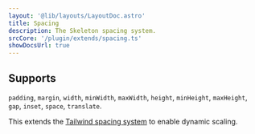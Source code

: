 ```yaml
---
layout: '@lib/layouts/LayoutDoc.astro'
title: Spacing
description: The Skeleton spacing system.
srcCore: '/plugin/extends/spacing.ts'
showDocsUrl: true
---
```




## Supports

`padding`, `margin`, `width`, `minWidth`, `maxWidth`, `height`, `minHeight`, `maxHeight`, `gap`, `inset`, `space`, `translate`.

This extends the [Tailwind spacing system](https://tailwindcss.com/docs/customizing-spacing) to enable dynamic scaling.

<TableSpace />